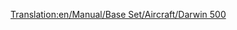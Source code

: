 [[Translation:en/Manual/Base Set/Aircraft/Darwin 500]]
{{en/Manual/Base Set/Aircraft/Aircraft|Cost=$77,928
|Speed=947 kph (592 MPH)
|Annual=$11,812
|Designed=1982
|Lifespan=25
|Capacity=240 passengers & 25 bags of mail
|Description=Standard jet plane, large airports preferred.
|Real-life=Boeing 767
}}